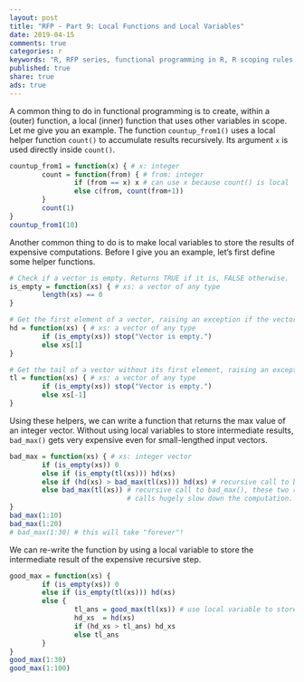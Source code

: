 ```yaml
---
layout: post
title: "RFP - Part 9: Local Functions and Local Variables"
date: 2019-04-15
comments: true
categories: r
keywords: "R, RFP series, functional programming in R, R scoping rules, R function calls, R local functions, R function enclosures, scopes, local variables"
published: true
share: true
ads: true
---
```

 
A common thing to do in functional programming is to create, within a (outer) function, a local (inner) function that uses other variables in scope. Let me give you an example. The function `countup_from1()` uses a local helper function `count()` to accumulate results recursively. Its argument `x` is used directly inside `count()`.

```r
countup_from1 = function(x) { # x: integer
        count = function(from) { # from: integer
                if (from == x) x # can use x because count() is local
                else c(from, count(from+1))
        }
        count(1)
}
countup_from1(10)
```

Another common thing to do is to make local variables to store the results of expensive computations. Before I give you an example, let's first define some helper functions. 

```r
# Check if a vector is empty. Returns TRUE if it is, FALSE otherwise.
is_empty = function(xs) { # xs: a vector of any type
        length(xs) == 0
}

# Get the first element of a vector, raising an exception if the vector is empty.
hd = function(xs) { # xs: a vector of any type
        if (is_empty(xs)) stop("Vector is empty.")
        else xs[1]
}

# Get the tail of a vector without its first element, raising an exception if the vector is empty.
tl = function(xs) { # xs: a vector of any type
        if (is_empty(xs)) stop("Vector is empty.")
        else xs[-1]
}
```

Using these helpers, we can write a function that returns the max value of an integer vector. Without using local variables to store intermediate results, `bad_max()` gets very expensive even for small-lengthed input vectors.
```r
bad_max = function(xs) { # xs: integer vector
        if (is_empty(xs)) 0
        else if (is_empty(tl(xs))) hd(xs)
        else if (hd(xs) > bad_max(tl(xs))) hd(xs) # recursive call to bad_max()
        else bad_max(tl(xs)) # recursive call to bad_max(), these two recursive
                             # calls hugely slow down the computation.
}
bad_max(1:10)
bad_max(1:20)
# bad_max(1:30) # this will take "forever"!
```

We can re-write the function by using a local variable to store the
intermediate result of the expensive recursive step.

```r
good_max = function(xs) {
        if (is_empty(xs)) 0
        else if (is_empty(tl(xs))) hd(xs)
        else {
                tl_ans = good_max(tl(xs)) # use local variable to store expensive computation
                hd_xs  = hd(xs) 
                if (hd_xs > tl_ans) hd_xs
                else tl_ans
        }
}
good_max(1:30)
good_max(1:100)
```


